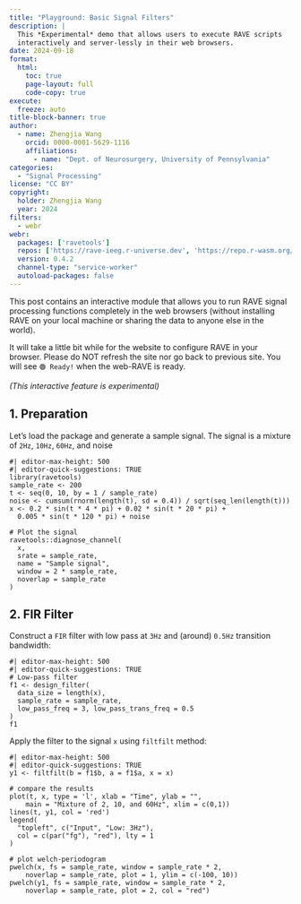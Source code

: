 ```yaml
---
title: "Playground: Basic Signal Filters"
description: |
  This *Experimental* demo that allows users to execute RAVE scripts 
  interactively and server-lessly in their web browsers. 
date: 2024-09-18
format: 
  html:
    toc: true
    page-layout: full
    code-copy: true
execute:
  freeze: auto
title-block-banner: true
author: 
  - name: Zhengjia Wang
    orcid: 0000-0001-5629-1116
    affiliations: 
      - name: "Dept. of Neurosurgery, University of Pennsylvania"
categories:
  - "Signal Processing"
license: "CC BY"
copyright: 
  holder: Zhengjia Wang
  year: 2024
filters:
  - webr
webr:
  packages: ['ravetools']
  repos: ['https://rave-ieeg.r-universe.dev', 'https://repo.r-wasm.org/']
  version: 0.4.2
  channel-type: "service-worker"
  autoload-packages: false
---
```


This post contains an interactive module that allows you to run RAVE signal processing functions completely in the web browsers (without installing RAVE on your local machine or sharing the data to anyone else in the world).

::: {.alert .alert-warning role="alert"}
It will take a little bit while for the website to configure RAVE in your browser. Please do NOT refresh the site nor go back to previous site. You will see `🟢 Ready!` when the web-RAVE is ready.

*(This interactive feature is experimental)*
:::

## 1. Preparation

Let's load the package and generate a sample signal. The signal is a mixture of `2Hz`, `10Hz`, `60Hz`, and noise

```webr-r
#| editor-max-height: 500
#| editor-quick-suggestions: TRUE
library(ravetools)
sample_rate <- 200
t <- seq(0, 10, by = 1 / sample_rate)
noise <- cumsum(rnorm(length(t), sd = 0.4)) / sqrt(seq_len(length(t)))
x <- 0.2 * sin(t * 4 * pi) + 0.02 * sin(t * 20 * pi) +
  0.005 * sin(t * 120 * pi) + noise

# Plot the signal
ravetools::diagnose_channel(
  x,
  srate = sample_rate,
  name = "Sample signal",
  window = 2 * sample_rate,
  noverlap = sample_rate
)
```

## 2. FIR Filter

Construct a `FIR` filter with low pass at `3Hz` and (around) `0.5Hz` transition bandwidth:

```webr-r
#| editor-max-height: 500
#| editor-quick-suggestions: TRUE
# Low-pass filter
f1 <- design_filter(
  data_size = length(x),
  sample_rate = sample_rate,
  low_pass_freq = 3, low_pass_trans_freq = 0.5
)
f1
```

Apply the filter to the signal `x` using `filtfilt` method:

```webr-r
#| editor-max-height: 500
#| editor-quick-suggestions: TRUE
y1 <- filtfilt(b = f1$b, a = f1$a, x = x)

# compare the results
plot(t, x, type = 'l', xlab = "Time", ylab = "",
    main = "Mixture of 2, 10, and 60Hz", xlim = c(0,1))
lines(t, y1, col = 'red')
legend(
  "topleft", c("Input", "Low: 3Hz"),
  col = c(par("fg"), "red"), lty = 1
)

# plot welch-periodogram
pwelch(x, fs = sample_rate, window = sample_rate * 2,
    noverlap = sample_rate, plot = 1, ylim = c(-100, 10))
pwelch(y1, fs = sample_rate, window = sample_rate * 2,
    noverlap = sample_rate, plot = 2, col = "red")
```
